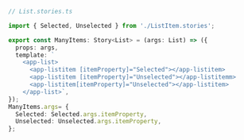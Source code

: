 ```ts
// List.stories.ts

import { Selected, Unselected } from './ListItem.stories';

export const ManyItems: Story<List> = (args: List) => ({
  props: args,
  template: `
    <app-list>
      <app-listitem [itemProperty]="Selected"></app-listitem>
      <app-listitem [itemProperty]="Unselected"></app-listitemm>
      <app-listitem[itemProperty]="Unselected"></app-listitem>
    </app-list>`,
});
ManyItems.args= {
  Selected: Selected.args.itemProperty,
  Unselected: Unselected.args.itemProperty,
};
```
